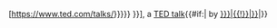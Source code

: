 [https://www.ted.com/talks/{{Trim|{{{1|{{{id|{{#property:P2613|[[Category:TED talk template with no id set]]}}}}}}}}}} {{{2|{{PAGENAMEBASE}}}}}], a [[TED大会|TED talk]]{{#if:{{{3|}}}|&nbsp;by [[{{#if:{{{4|}}}|{{{4}}}{{!}}|}}{{{3}}}]]|}}<noinclude>
{{Documentation}}
</noinclude>
